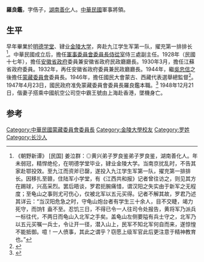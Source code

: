'''羅良鑑'''，字俈子，[[湖南|湖南]][[善化縣|善化]]人。[[中華民國|中華民國]]軍事將領。

==生平==
早年畢業於[[明德学堂|明德学堂]]、肄业[[金陵大学|金陵大学]]，奔赴九江学生军第一队，擢充第一排排长<ref>《朝野新谭》 [民国] 姜泣群：◎黄兴弟子罗良鉴弟子罗良鉴，湖南善化人。年未弱冠，精悍绝伦，在明德学堂毕业，肄业金陵大学。当南京扰乱时，不告其家赴鄂投效。至九江而资斧已罄，遂投入九江学生军第一队，擢充第一排排长。因移扎至赣，住陆军小学堂，有《江西共和报》记者曾往访之，则见其方在踢球，兴高采烈。罢后晤谈，罗君扼腕痛惜，谓汉阳之失实由于新军之无程度；至龟山之事则尤可伤心，仅被北军以五元买得。记者不解其故，罗君乃述其详云：“当汉阳危急之时，守龟山炮台者有学生三十余人，目不交睫，竭力死守，而饷钅盍不至。忍饥三日，不得已令一人往司令处报告，黄将军乃派兵一标往代，不两日而龟山入北军之手矣。盖龟山左侧要隘有兵士守之，北军乃以五元买嘱一兵士，令让开一径，潜入山上，民军不知北军何自而来，遂惊惶不能抵御。噫！一人偾事，其此之谓乎？窃愿上级军官此后更注意于精神教育也。”</ref>。中華民國成立后，擔任[[軍事委員會委員長侍從室|軍事委員會委員長侍從室]]侍三處副主任。1928年（民國十七年），擔任[[安徽省政府|安徽省政府]]委員兼安徽省政府民政廳廳長。1930年3月，擔任江蘇省政府委員。1932年，再任安徽省政府委員兼民政廳廳長。1944年，繼[[吳忠信|吳忠信]]之後擔任[[蒙藏委員會|蒙藏委員會]]委員長。1946年，擔任國民大會蒙古、西藏代表選舉總監督<ref>{{cite news|title=國民政府(民國37年前)No.734|url=http://gpost.ssic.nccu.edu.tw/GovIMG/2/33image/734.pdf|accessdate=2013-08-15|newspaper=中華民國政府官職資料庫|archive-date=2019-07-13|archive-url=https://web.archive.org/web/20190713054452/http://gpost.ssic.nccu.edu.tw/GovIMG/2/33image/734.pdf|dead-url=no}}</ref>。1947年4月23日，國民政府准免蒙藏委員會委員長羅良鑑本職。<ref name="民國史大事記">{{cite book|editor=李新總主編，[[中國社會科學院|中國社會科學院]]近代史研究所[[中華民國史|中華民國史]]研究室編，韓信夫、姜克夫主編|title=《中華民國史大事記》|location=[[北京|北京]]|publisher=[[中華書局|中華書局]]|date=2011年7月}}</ref>{{rp|8340}} 1948年12月21日，偕妻子搭乘中國航空公司空中霸王號由上海赴香港，墜機身亡。

==参考==
{{reflist}}
{{中國人物小作品}}

{{Authority control}}
{{DEFAULTSORT:L}}
[[Category:中華民國蒙藏委員會委員長|Category:中華民國蒙藏委員會委員長]]
[[Category:金陵大學校友|Category:金陵大學校友]]
[[Category:罗姓|Category:罗姓]]
[[Category:长沙人|Category:长沙人]]